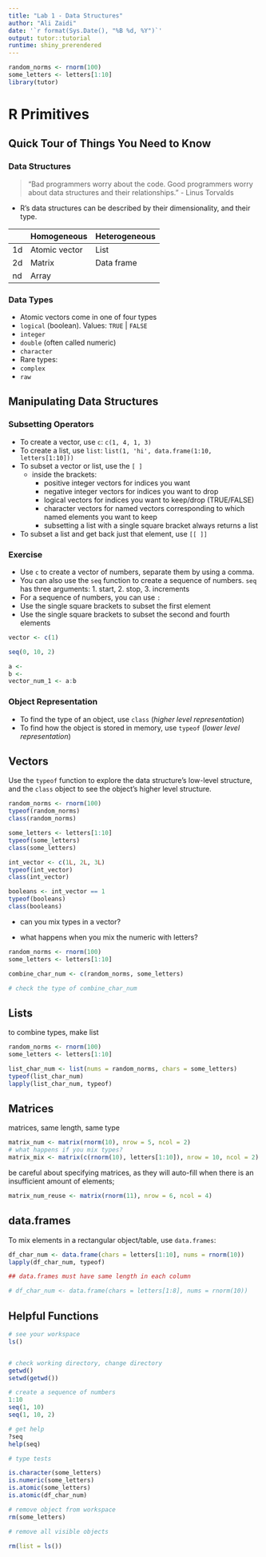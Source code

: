 ```yaml
---
title: "Lab 1 - Data Structures"
author: "Ali Zaidi"
date: '`r format(Sys.Date(), "%B %d, %Y")`'
output: tutor::tutorial
runtime: shiny_prerendered
---
```


```r
random_norms <- rnorm(100)
some_letters <- letters[1:10]
library(tutor)
```

# R Primitives

## Quick Tour of Things You Need to Know
### Data Structures

> "Bad programmers worry about the code. 
> Good programmers worry about data structures and their relationships."
> - Linus Torvalds

* R's data structures can be described by their dimensionality, and their type.


|    | Homogeneous   | Heterogeneous |
|----|---------------|---------------|
| 1d | Atomic vector | List          |
| 2d | Matrix        | Data frame    |
| nd | Array         |               |

### Data Types

* Atomic vectors come in one of four types
* `logical` (boolean). Values: `TRUE` | `FALSE`
* `integer`
* `double` (often called numeric)
* `character`
* Rare types:
* `complex` 
* `raw`

## Manipulating Data Structures

### Subsetting Operators

* To create a vector, use `c`: `c(1, 4, 1, 3)`
* To create a list, use `list`: `list(1, 'hi', data.frame(1:10, letters[1:10]))`
* To subset a vector or list, use the `[ ]`
  - inside the brackets: 
    + positive integer vectors for indices you want 
    + negative integer vectors for indices you want to drop
    + logical vectors for indices you want to keep/drop (TRUE/FALSE)
    + character vectors for named vectors corresponding to which named elements you want to keep
    + subsetting a list with a single square bracket always returns a list
+ To subset a list and get back just that element, use `[[ ]]`


### Exercise

+ Use `c` to create a vector of numbers, separate them by using a comma.
+ You can also use the `seq` function to create a sequence of numbers. `seq` has three arguments: 1. start, 2. stop, 3. increments
+ For a sequence of numbers, you can use `:`
+ Use the single square brackets to subset the first element
+ Use the single square brackets to subset the second and fourth elements

```r

vector <- c(1)

seq(0, 10, 2)

a <- 
b <- 
vector_num_1 <- a:b


```


### Object Representation

+ To find the type of an object, use `class` (_higher level representation_)
+ To find how the object is stored in memory, use `typeof` (_lower level representation_)

## Vectors 

Use the `typeof` function to explore the data structure's low-level structure, and the `class` object to see the object's higher level structure.

```r
random_norms <- rnorm(100)
typeof(random_norms)
class(random_norms)

some_letters <- letters[1:10]
typeof(some_letters)
class(some_letters)

int_vector <- c(1L, 2L, 3L)
typeof(int_vector)
class(int_vector)

booleans <- int_vector == 1
typeof(booleans)
class(booleans)
```

+ can you mix types in a vector?

+ what happens when you mix the numeric with letters?

```r
random_norms <- rnorm(100)
some_letters <- letters[1:10]

combine_char_num <- c(random_norms, some_letters)

# check the type of combine_char_num

```

## Lists

to combine types, make list

```r
random_norms <- rnorm(100)
some_letters <- letters[1:10]

list_char_num <- list(nums = random_norms, chars = some_letters)
typeof(list_char_num)
lapply(list_char_num, typeof)
```

## Matrices

matrices, same length, same type

```r
matrix_num <- matrix(rnorm(10), nrow = 5, ncol = 2)
# what happens if you mix types?
matrix_mix <- matrix(c(rnorm(10), letters[1:10]), nrow = 10, ncol = 2)
```

be careful about specifying matrices, as they will auto-fill when there is an insufficient amount of elements;

```r
matrix_num_reuse <- matrix(rnorm(11), nrow = 6, ncol = 4)
```


## data.frames

To mix elements in a rectangular object/table, use `data.frames`:

```r
df_char_num <- data.frame(chars = letters[1:10], nums = rnorm(10))
lapply(df_char_num, typeof)

## data.frames must have same length in each column

# df_char_num <- data.frame(chars = letters[1:8], nums = rnorm(10))

```

## Helpful Functions


```r

# see your workspace
ls()


# check working directory, change directory
getwd()
setwd(getwd())

# create a sequence of numbers
1:10
seq(1, 10)
seq(1, 10, 2)

# get help
?seq
help(seq)

# type tests

is.character(some_letters)
is.numeric(some_letters)
is.atomic(some_letters)
is.atomic(df_char_num)

# remove object from workspace
rm(some_letters)

# remove all visible objects

rm(list = ls())

```

